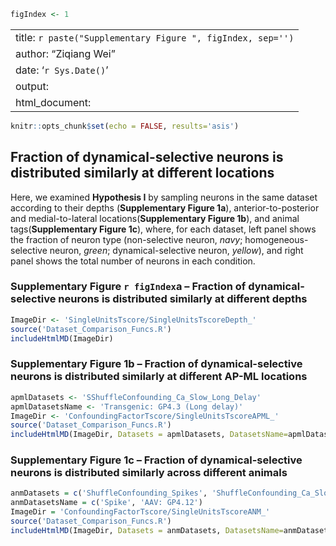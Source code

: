 ```r
figIndex <- 1
```
---
title: `r paste("Supplementary Figure ", figIndex, sep='')`
author: "Ziqiang Wei"
date: '`r Sys.Date()`'
output:
  html_document:
---

```r
knitr::opts_chunk$set(echo = FALSE, results='asis')
```

## Fraction of dynamical-selective neurons is distributed similarly at different locations
<!-- Add neuronal activity as Fig. a -->
Here, we examined __Hypothesis I__ by sampling neurons in the same dataset according to their depths (__Supplementary Figure 1a__), anterior-to-posterior and medial-to-lateral locations(__Supplementary Figure 1b__), and animal tags(__Supplementary Figure 1c__), where, for each dataset, left panel shows the fraction of neuron type (non-selective neuron, _navy_; homogeneous-selective neuron, _green_; dynamical-selective neuron, _yellow_), and right panel shows the total number of neurons in each condition.

### Supplementary Figure `r figIndex`a -- Fraction of dynamical-selective neurons is distributed similarly at different depths
<!-- Add statistical test, p-value, maybe sharable r code -->
<style> table,td,tr,th {border:none!important} </style>
```r
ImageDir <- 'SingleUnitsTscore/SingleUnitsTscoreDepth_'
source('Dataset_Comparison_Funcs.R')
includeHtmlMD(ImageDir)
```

### Supplementary Figure 1b -- Fraction of dynamical-selective neurons is distributed similarly at different AP-ML locations
<!-- Add statistical test, p-value, maybe sharable r code; statistical table like number of neurons in each condition -->
```r
apmlDatasets <- 'SShuffleConfounding_Ca_Slow_Long_Delay'
apmlDatasetsName <- 'Transgenic: GP4.3 (Long delay)'
ImageDir <- 'ConfoundingFactorTscore/SingleUnitsTscoreAPML_'
source('Dataset_Comparison_Funcs.R')
includeHtmlMD(ImageDir, Datasets = apmlDatasets, DatasetsName=apmlDatasetsName)
```

### Supplementary Figure 1c -- Fraction of dynamical-selective neurons is distributed similarly across different animals
<!-- Add statistical test, p-value, maybe sharable r code; statistical table like number of neurons in each condition -->
```r
anmDatasets = c('ShuffleConfounding_Spikes', 'ShuffleConfounding_Ca_Slow_Short_Delay_Virus')
anmDatasetsName = c('Spike', 'AAV: GP4.12')
ImageDir = 'ConfoundingFactorTscore/SingleUnitsTscoreANM_'
source('Dataset_Comparison_Funcs.R')
includeHtmlMD(ImageDir, Datasets = anmDatasets, DatasetsName=anmDatasetsName)
```